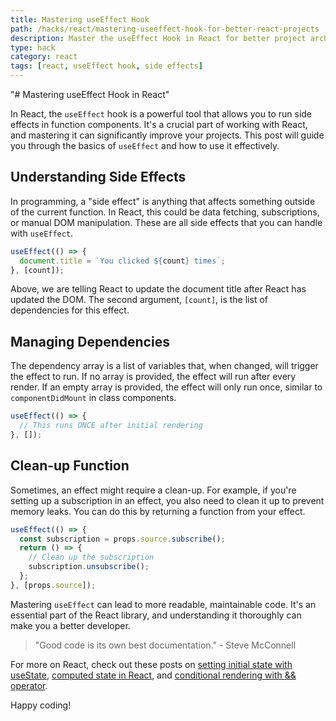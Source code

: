 ```yaml
---
title: Mastering useEffect Hook
path: /hacks/react/mastering-useeffect-hook-for-better-react-projects
description: Master the useEffect Hook in React for better project architecture. Understand side effects, dependencies, and clean-up functions.
type: hack
category: react
tags: [react, useEffect hook, side effects]
---
```


"# Mastering useEffect Hook in React"

In React, the `useEffect` hook is a powerful tool that allows you to run side effects in function components. It's a crucial part of working with React, and mastering it can significantly improve your projects. This post will guide you through the basics of `useEffect` and how to use it effectively.

## Understanding Side Effects

In programming, a "side effect" is anything that affects something outside of the current function. In React, this could be data fetching, subscriptions, or manual DOM manipulation. These are all side effects that you can handle with `useEffect`.

```javascript
useEffect(() => {
  document.title = `You clicked ${count} times`;
}, [count]);
```

Above, we are telling React to update the document title after React has updated the DOM. The second argument, `[count]`, is the list of dependencies for this effect.

## Managing Dependencies

The dependency array is a list of variables that, when changed, will trigger the effect to run. If no array is provided, the effect will run after every render. If an empty array is provided, the effect will only run once, similar to `componentDidMount` in class components.

```javascript
useEffect(() => {
  // This runs ONCE after initial rendering
}, []);
```

## Clean-up Function

Sometimes, an effect might require a clean-up. For example, if you're setting up a subscription in an effect, you also need to clean it up to prevent memory leaks. You can do this by returning a function from your effect.

```javascript
useEffect(() => {
  const subscription = props.source.subscribe();
  return () => {
    // Clean up the subscription
    subscription.unsubscribe();
  };
}, [props.source]);
```

Mastering `useEffect` can lead to more readable, maintainable code. It's an essential part of the React library, and understanding it thoroughly can make you a better developer.

> "Good code is its own best documentation." - Steve McConnell

For more on React, check out these posts on [setting initial state with useState](https://samuellawrentz.com/hacks/react/setting-initial-state-with-usestate), [computed state in React](https://samuellawrentz.com/blog/computed-state-in-react), and [conditional rendering with && operator](https://samuellawrentz.com/hacks/react/conditional-rendering-with-and-operator).

Happy coding!

